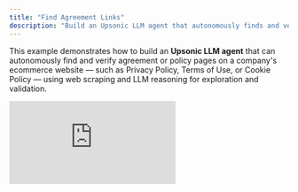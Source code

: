 ```yaml
---
title: "Find Agreement Links"
description: "Build an Upsonic LLM agent that autonomously finds and verifies agreement or policy pages on company websites."
---
```


This example demonstrates how to build an **Upsonic LLM agent** that can autonomously find and verify agreement or policy pages on a company's ecommerce website — such as Privacy Policy, Terms of Use, or Cookie Policy — using web scraping and LLM reasoning for exploration and validation.

<iframe src="https://www.youtube.com/embed/TMQf7D7hFVM" title="YouTube video player" frameborder="0" className="w-full aspect-video rounded-xl" allow="accelerometer; autoplay; clipboard-write; encrypted-media; gyroscope; picture-in-picture; web-share" allowfullscreen />

Overview

In this task, the agent:

1. **Explores** the website intelligently using a single `website_scraping` tool
2. **Identifies** links that are likely related to agreements or policies (e.g., privacy, terms, refund, cookie, legal)
3. **Follows** those links autonomously and determines whether each page is a valid agreement or policy document
4. **Returns** structured results, including link availability and verification

Unlike traditional scripts, this task delegates all exploration and reasoning to the LLM agent — keeping the implementation lightweight and adaptable.

## Key Features

- **Autonomous Exploration**: LLM handles all website navigation and link discovery
- **Intelligent Verification**: Determines if pages contain actual policy content
- **Structured Output**: Returns verified agreement links with metadata
- **Flexible Architecture**: Works with any website structure
- **No Hardcoded Logic**: All reasoning is handled by the LLM

## Code Structure

### Response Models

```python
class AgreementLink(BaseModel):
    url: str
    is_available: bool
    is_agreement_page: bool

class AgreementLinksResponse(BaseModel):
    company_name: str
    website: str
    agreements: List[AgreementLink]
```

### Web Scraping Tool

```python
def website_scraping(url: str) -> dict:
    """
    Scrape a webpage using MarkItDown and convert to markdown.
    
    Args:
        url: The URL to scrape
        
    Returns:
        A dictionary with:
        - url: The scraped URL
        - content: The markdown content of the page
        - links: A list of links found on the page
    """
    try:
        # Use MarkItDown to fetch and convert the page
        md = MarkItDown()
        result = md.convert(url)
        markdown_content = result.text_content
        
        # Extract links from the markdown content using regex
        links = []
        
        # Find markdown-style links
        markdown_links = re.findall(r'\[([^\]]+)\]\(([^)]+)\)', markdown_content)
        for _, link_url in markdown_links:
            # Convert relative URLs to absolute
            absolute_url = urljoin(url, link_url)
            # Only include http/https links
            if absolute_url.startswith(('http://', 'https://')):
                links.append(absolute_url)
        
        return {
            "url": url,
            "content": markdown_content,
            "links": list(set(links))  # Deduplicate links
        }
        
    except Exception as e:
        print(f"Error scraping {url}: {str(e)}")
        return {
            "url": url,
            "content": f"Error scraping: {str(e)}",
            "links": []
        }
```

## Complete Implementation

```python
import os
import sys
from typing import List
from pydantic import BaseModel
from markitdown import MarkItDown
from urllib.parse import urljoin, urlparse
import re

# --- Config ---
sys.path.append(os.path.dirname(os.path.dirname(os.path.dirname(os.path.abspath(__file__)))))

# --- Pydantic Models ---
class AgreementLink(BaseModel):
    url: str
    is_available: bool
    is_agreement_page: bool

class AgreementLinksResponse(BaseModel):
    company_name: str
    website: str
    agreements: List[AgreementLink]

# --- Single Tool: Website Scraping with MarkItDown ---
def website_scraping(url: str) -> dict:
    """
    Scrape a webpage using MarkItDown and convert to markdown.

    Args:
        url: The URL to scrape

    Returns:
        A dictionary with:
        - url: The scraped URL
        - content: The markdown content of the page
        - links: A list of links found on the page
    """
    try:
        # Use MarkItDown to fetch and convert the page
        md = MarkItDown()
        result = md.convert(url)
        markdown_content = result.text_content

        # Extract links from the markdown content using regex
        # Look for markdown links [text](url) and HTML links
        links = []

        # Find markdown-style links
        markdown_links = re.findall(r'\[([^\]]+)\]\(([^)]+)\)', markdown_content)
        for _, link_url in markdown_links:
            # Convert relative URLs to absolute
            absolute_url = urljoin(url, link_url)
            # Only include http/https links
            if absolute_url.startswith(('http://', 'https://')):
                links.append(absolute_url)

        return {
            "url": url,
            "content": markdown_content,
            "links": list(set(links))  # Deduplicate links
        }

    except Exception as e:
        print(f"Error scraping {url}: {str(e)}")
        return {
            "url": url,
            "content": f"Error scraping: {str(e)}",
            "links": []
        }

# --- Main Execution ---
if __name__ == "__main__":
    import argparse
    from upsonic import Agent, Task

    parser = argparse.ArgumentParser(
        description="Find agreement/policy links for a company using only LLM reasoning."
    )
    parser.add_argument(
        "--website",
        required=True,
        help="Company website URL (e.g., 'https://www.nike.com')"
    )
    args = parser.parse_args()

    website = args.website.strip().rstrip("/")
    # Extract company name from domain for display
    from urllib.parse import urlparse
    domain = urlparse(website).netloc.replace("www.", "")
    company_name = domain.split(".")[0].title()

    print(f"\n🚀 Running Agreement Links Finder for: {website}\n")

    # --- Task Prompt: All logic is handled by the LLM ---
    task_prompt = f"""
You are a web exploration agent. Your task is to find agreement/policy pages on {website}.

TOOL AVAILABLE:
- website_scraping(url) → returns {{"url": str, "content": str, "links": [str, ...]}}

YOUR WORKFLOW (MANDATORY STEPS):

STEP 1: Scrape the homepage
→ Call website_scraping("{website}")
→ You'll receive a dictionary with "links" array

STEP 2: Search through the links array
→ Look for URLs containing: "privacy", "terms", "policy", "legal", "cookie", "return", "shipping"
→ Identify at least 3-5 candidate URLs

STEP 3: Verify EACH candidate URL
→ For EACH promising URL, call website_scraping(candidate_url)
→ Check if the content contains policy/legal text
→ Keep a list of verified policy pages

STEP 4: If you find fewer than 2 policies
→ Look for additional links (e.g., "/legal", "/policies", "/help")
→ Try common policy URLs like: "{website}/privacy-policy" or "{website}/terms"
→ Scrape and verify those too

STEP 5: Return your findings
→ Only include URLs you actually scraped and confirmed contain policy content

---

EXAMPLE WORKFLOW:

Call 1: website_scraping("{website}")
→ Response shows links array with 50+ links
→ You spot: "/privacy-policy", "/terms-of-use", "/cookie-policy"

Call 2: website_scraping("{website}/privacy-policy")
→ Content contains "Privacy Policy... we collect data..."
→ VERIFIED ✓ Add to results

Call 3: website_scraping("{website}/terms-of-use")  
→ Content contains "Terms of Service... by using..."
→ VERIFIED ✓ Add to results

Call 4: website_scraping("{website}/cookie-policy")
→ Content contains "Cookie Policy... we use cookies..."
→ VERIFIED ✓ Add to results

Return: 3 verified policy URLs

---

CRITICAL RULES:

You MUST make at least 5-8 tool calls (explore multiple links)
Do NOT return a result until you've verified at least 2-3 policy pages
Do NOT skip verification - always scrape each candidate URL
Do NOT make up URLs - only use discovered links or standard patterns
If first attempt fails, try alternative approaches (search footer links, try common paths)

---

EXPECTED OUTPUT JSON:

{{
  "company_name": "{company_name}",
  "website": "{website}",
  "agreements": [
    {{"url": "verified_url_1", "is_available": true, "is_agreement_page": true}},
    {{"url": "verified_url_2", "is_available": true, "is_agreement_page": true}}
  ]
}}

---

BEGIN EXPLORATION:
Start by calling website_scraping("{website}") and begin your multi-step exploration process.
Do not stop until you've found and verified at least 2 policy pages.
"""

    # --- Create Agent and Task ---
    agent = Agent(name="agreement_finder_agent")
    task = Task(
        description=task_prompt.strip(),
        tools=[website_scraping],
        response_format=AgreementLinksResponse,
    )

    # --- Execute: Let the LLM handle all reasoning ---
    print("🤖 Agent is working...\n")
    result = agent.do(task)

    # --- Display Results ---
    print("\n" + "=" * 70)
    print("📋 AGREEMENT LINKS RESULT")
    print("=" * 70)
    print(f"\nCompany:  {result.company_name}")
    print(f"Website:  {result.website}")
    print(f"\nAgreements found: {len(result.agreements)}\n")

    if result.agreements:
        for i, link in enumerate(result.agreements, 1):
            print(f"{i}. {link.url}")
            print(f"   ✓ Available: {link.is_available}")
            print(f"   ✓ Is Agreement Page: {link.is_agreement_page}\n")
    else:
        print("No agreement/policy links found.\n")

    print("=" * 70)
```

## How It Works

### 1. Website Discovery

- The LLM uses the `website_scraping` tool to analyze the main site content
- It identifies subpages likely to contain legal or policy-related text

### 2. Intelligent Exploration

- The agent autonomously follows links and checks accessibility
- It looks for URLs containing keywords like "privacy", "terms", "policy", "legal", "cookie"

### 3. Agreement Verification

- The LLM determines whether each reachable page is an agreement/policy page
- It analyzes content for mentions of user data, consent, cookies, terms, etc.
- Results are returned as structured Pydantic models

## Usage

### Setup

```bash
uv sync
```

### Run the agent

```bash
uv run task_examples/find_agreement_links/find_agreement_links.py --website "https://www.nike.com"
```

**Example output:**

```json
{
  "company_name": "Nike",
  "website": "https://www.nike.com/",
  "agreements": [
    {
      "url": "https://www.nike.com/legal/privacy-policy",
      "is_available": true,
      "is_agreement_page": true
    },
    {
      "url": "https://www.nike.com/legal/terms-of-use",
      "is_available": true,
      "is_agreement_page": true
    }
  ]
}
```

### Try with other companies

```bash
uv run task_examples/find_agreement_links/find_agreement_links.py --website "https://www.adidas.com"
uv run task_examples/find_agreement_links/find_agreement_links.py --website "https://www.mavi.com"
uv run task_examples/find_agreement_links/find_agreement_links.py --website "https://www.zara.com"
```

## Use Cases

- **Compliance Audits**: Automatically find and verify policy pages for compliance
- **Legal Research**: Identify legal documents on company websites
- **Due Diligence**: Verify policy availability during business evaluations
- **Content Monitoring**: Track changes in company policies over time
- **Regulatory Compliance**: Ensure required policies are publicly available

## File Structure

```bash
task_examples/find_agreement_links/
├── find_agreement_links.py      # Main LLM agent script
└── README.md                    # Documentation
```

## Advanced Features

### Custom Policy Detection

```python
# Modify the task prompt to look for specific policy types
task_prompt = f"""
Find the following specific policies on {website}:
1. Privacy Policy
2. Terms of Service
3. Cookie Policy
4. Refund Policy
5. Shipping Policy

Use the website_scraping tool to explore and verify each policy.
"""
```

### Batch Processing

```python
def find_policies_for_multiple_sites(websites: list[str]) -> dict:
    """Find policies for multiple websites."""
    results = {}
    for website in websites:
        task = Task(
            description=f"Find agreement pages on {website}",
            tools=[website_scraping],
            response_format=AgreementLinksResponse
        )
        result = agent.do(task)
        results[website] = result
    return results
```

## Notes

- **Lightweight architecture**: The entire process is handled within one Task; Python only defines the tools
- **No hardcoded logic**: The LLM autonomously explores and verifies
- **Structured output**: Type-safe Pydantic schema (`AgreementLinksResponse`)
- **Flexible**: Works with any website structure and design
- **Autonomous**: Requires minimal human intervention

## Repository

View the complete example: [Find Agreement Links Example](https://github.com/Upsonic/Examples/tree/master/task_examples/find_agreement_links)